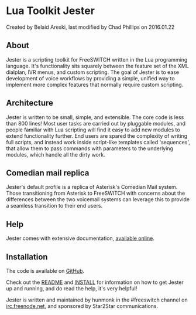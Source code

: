 
# Lua Toolkit Jester 

 Created by  Belaid Areski, last modified by  Chad Phillips on 2016.01.22

## About

Jester is a scripting toolkit for FreeSWITCH written in the Lua programming language. It's functionality sits squarely between the feature set of the XML dialplan, IVR menus, and custom scripting. The goal of Jester is to ease development of voice workflows by providing a simple, unified way to implement more complex features that normally require custom scripting.

## Architecture

Jester is written to be small, simple, and extensible. The core code is less than 800 lines! Most user tasks are carried out by pluggable modules, and people familiar with Lua scripting will find it easy to add new modules to extend functionality further. End users are spared the complexity of writing full scripts, and instead work inside script-like templates called 'sequences', that allow them to pass commands with parameters to the underlying modules, which handle all the dirty work.

## Comedian mail replica

Jester's default profile is a replica of Asterisk's Comedian Mail system. Those transitioning from Asterisk to FreeSWITCH with concerns about the differences between the two voicemail systems can leverage this to provide a seamless transition to their end users.

## Help

Jester comes with extensive documentation, [available online](http://thehunmonkgroup.github.io/jester/doc/).

## Installation

The code is available on [GitHub](https://github.com/thehunmonkgroup/jester).

Check out the [README](https://github.com/thehunmonkgroup/jester/blob/master/README.md) and [INSTALL](https://github.com/thehunmonkgroup/jester/blob/master/INSTALL.md) for information on how to get Jester up and running, and do read the help, it's very helpful!

Jester is written and maintained by hunmonk in the #freeswitch channel on [irc.freenode.net](http://irc.freenode.net), and sponsored by Star2Star communications.


